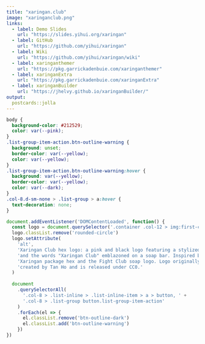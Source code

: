```yaml
---
title: "xaringan.club"
image: "xaringanclub.png"
links:
  - label: Demo Slides
    url: "https://slides.yihui.org/xaringan"
  - label: GitHub
    url: "https://github.com/yihui/xaringan"
  - label: Wiki
    url: "https://github.com/yihui/xaringan/wiki"
  - label: xaringanthemer
    url: "https://pkg.garrickadenbuie.com/xaringanthemer"
  - label: xaringanExtra
    url: "https://pkg.garrickadenbuie.com/xaringanExtra"
  - label: xaringanBuilder
    url: "https://jhelvy.github.io/xaringanBuilder/"
output:
  postcards::jolla
---
```

 
```css
body {
  background-color: #212529;
  color: var(--pink);
}
.list-group-item-action.btn-outline-warning {
  background: unset;
  border-color: var(--yellow);
  color: var(--yellow);
}
.list-group-item-action.btn-outline-warning:hover {
  background: var(--yellow);
  border-color: var(--yellow);
  color: var(--dark);
}
.col-8.d-sm-none > .list-group > a:hover {
  text-decoration: none;
}
```

```js
document.addEventListener('DOMContentLoaded', function() {
  const logo = document.querySelector('.container .col-12 > img:first-child')
  logo.classList.remove('rounded-circle')
  logo.setAttribute(
    'alt', 
    'Xaringan Club hex logo: a pink and black logo featuring a stylized eye ' +
    'and the words "Xaringan Club" emblazoned on a soap bar. Inspired by the ' + 
    'Xaringan package hex and the Fight Club soap logo. Logo originally ' + 
    'created by Tan Ho and is released under CC0.'
  )
  
  document
    .querySelectorAll(
      '.col-8 > .list-inline > .list-inline-item > a > button, ' +
      '.col-8 > .list-group button.list-group-item-action'
    )
    .forEach(el => {
      el.classList.remove('btn-outline-dark')
      el.classList.add('btn-outline-warning')
    })
})
```
